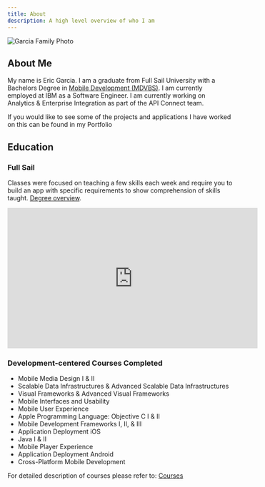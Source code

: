 ```yaml
---
title: About
description: A high level overview of who I am
---
```


![Garcia Family Photo](./images/garcia_family.jpg)

## About Me

My name is Eric Garcia. I am a graduate from Full Sail University with a
Bachelors Degree in <a href="https://www.fullsail.edu/degrees/mobile-development-bachelor" target="blank"> Mobile Development (MDVBS)</a>.
I am currently employed at IBM as a Software Engineer. I am currently working on
Analytics & Enterprise Integration as part of the API Connect team.

<!-- Need to add links to about and portfolio sections -->

If you would like to see some of the projects and applications I have worked
on this can be found in my Portfolio

## Education

### Full Sail

Classes were focused on teaching a few skills each week and require you to build an app
with specific requirements to show comprehension of skills taught. <a href="https://www.fullsail.edu/degrees/mobile-development-bachelor" target="blank"> Degree overview</a>.

<!-- MDVBS Video -->

<div class="video-container video-container-16x9">
  <iframe
    width="560"
    height="315"
    align="center"
    src="https://www.youtube.com/embed/5FohgYaD9OU"
    frameborder="0"
    allowfullscreen
  ></iframe>
</div>

### Development-centered Courses Completed

- Mobile Media Design I & II
- Scalable Data Infrastructures & Advanced Scalable Data Infrastructures
- Visual Frameworks & Advanced Visual Frameworks
- Mobile Interfaces and Usability
- Mobile User Experience
- Apple Programming Language: Objective C I & II
- Mobile Development Frameworks I, II, & III
- Application Deployment iOS
- Java I & II
- Mobile Player Experience
- Application Deployment Android
- Cross-Platform Mobile Development

For detailed description of
courses please refer to: <a href="https://www.fullsail.edu/degrees/mobile-development-bachelor/courses" target="blank">Courses</a>
